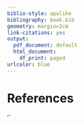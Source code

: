 ```yaml
---
biblio-style: apalike
bibliography: book.bib
geometry: margin=2cm
link-citations: yes
output:
  pdf_document: default
  html_document:
    df_print: paged
urlcolor: blue
---
```


# References {-}
'`

